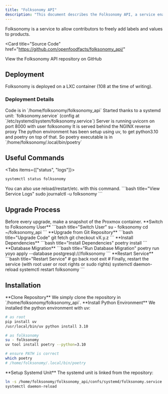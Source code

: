 ```yaml
---
title: "Folksonomy API"
description: "This document describes the Folksonomy API, a service enabling contributors to add labels and values to products. It covers deployment on LXC containers, systemd management, useful commands, upgrade procedures, and installation steps."
---
```



Folksonomy is a service to allow contributors to freely add labels and values to products.

<Card
  title="Source Code"
  href="https://github.com/openfoodfacts/folksonomy_api/"
>
  View the Folksonomy API repository on GitHub
</Card>

## Deployment

<Callout type="info">
  Folksonomy is deployed on a LXC container (108 at the time of writing).
</Callout>

### Deployment Details

<Cards>
  <Card title="Code Location">
    Code is in `/home/folksonomy/folksonomy_api`
  </Card>
  <Card title="Service Management">
    Started thanks to a systemd unit: `folksonomy.service` (config at
    `/etc/systemd/system/folksonomy.service`)
  </Card>
  <Card title="Server Configuration">
    Server is running uvicorn on port 8000 with user folksonomy
  </Card>
  <Card title="Reverse Proxy" href="/docs/Infra/networking/nginx-reverse-proxy">
    It is served behind the NGINX reverse proxy
  </Card>
</Cards>

<Callout type="info">
  The python environment has been setup using uv, to get python3.10 and poetry
  on top of that. So poetry executable is in
  `/home/folksonomy/.local/bin/poetry`
</Callout>

## Useful Commands

<Tabs items={["status", "logs"]}>
<Tab value="status">
```bash title="Check Service Status"
systemctl status folksonomy
```

<Callout type="info">
You can also use reload/restart/etc. with this command.
</Callout>
</Tab>

<Tab value="logs">
```bash title="View Service Logs"
sudo journalctl -u folksonomy
```
</Tab>
</Tabs>

## Upgrade Process

<Callout type="warning">
  Before every upgrade, make a snapshot of the Proxmox container.
</Callout>

<Steps>
<Step>
**Switch to Folksonomy User**
```bash title="Switch User"
su - folksonomy
cd ~/folksonomy_api
```
</Step>

<Step>
  **Upgrade from Git Repository** 
  ```bash title="Upgrade Code"
  git fetch
  git checkout vX.y.z 
  ```
</Step>

<Step>
  **Install Dependencies** 
  ```bash title="Install Dependencies" 
  poetry install
  ```
</Step>

<Step>
  **Database Migration** 
  ```bash title="Run Database Migration" 
  poetry run yoyo
  apply --database postgresql:///folksonomy 
  ```
</Step>

<Step>
**Restart Service**
```bash title="Restart Service"
# go back root
exit
# Finally, restart the service (with root user or root rights or sudo rights)
systemctl daemon-reload
systemctl restart folksonomy
```
</Step>
</Steps>

## Installation

<Steps>
<Step>
**Clone Repository**
We simply clone the repository in `/home/folksonomy/folksonomy_api`.
</Step>

<Step>
**Install Python Environment**
We installed the python environment with uv:

```bash title="Install Python Environment"
# as root
pip install uv
/usr/local/bin/uv python install 3.10

# as folksonomy
su - folksonomy
uv tool install poetry --python=3.10

# ensure PATH is correct
which poetry
# /home/folksonomy/.local/bin/poetry
```

</Step>

<Step>
**Setup Systemd Unit**
The systemd unit is linked from the repository:

```bash title="Setup Systemd Service"
ln -s /home/folksonomy/folksonomy_api/confs/systemd/folksonomy.service /etc/systemd/system/folksonomy.service
systemctl daemon-reload
```

</Step>
</Steps>
